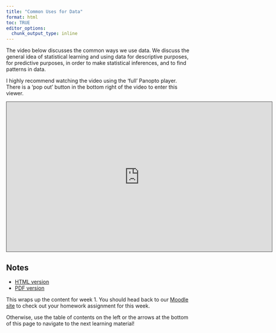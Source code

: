 ```yaml
---
title: "Common Uses for Data"
format: html
toc: TRUE
editor_options: 
  chunk_output_type: inline
---
```


The video below discusses the common ways we use data.  We discuss the general idea of statistical learning and using data for descriptive purposes, for predictive purposes, in order to make statistical inferences, and to find patterns in data.

I highly recommend watching the video using the 'full' Panopto player. There is a 'pop out' button in the bottom right of the video to enter this viewer.

```{=html}
<iframe src="https://ncsu.hosted.panopto.com/Panopto/Pages/Embed.aspx?id=905b3e2c-0a00-49e2-9bd2-b0f00148ce53&autoplay=false&offerviewer=true&showtitle=true&showbrand=true&captions=false&interactivity=all" height="405" width="720" style="border: 1px solid #464646;" allowfullscreen allow="autoplay" aria-label="Panopto Embedded Video Player" aria-description="07-Common Uses for Data" ></iframe>
```

## Notes

- <a href = "07-Common_Uses_For_Data.html" target = "_blank">HTML version</a>
- <a href = "PDFs/07-Common_Uses_For_Data.pdf" target = "_blank">PDF version</a>

This wraps up the content for week 1. You should head back to our [Moodle site](https://wolfware.ncsu.edu/) to check out your homework assignment for this week.

Otherwise, use the table of contents on the left or the arrows at the bottom of this page to navigate to the next learning material!